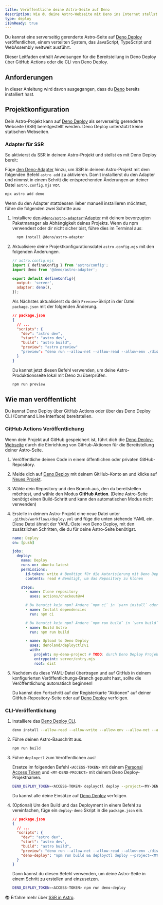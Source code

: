 ```yaml
---
title: Veröffentliche deine Astro-Seite auf Deno 
description: Wie du deine Astro-Webseite mit Deno ins Internet stellst.
type: deploy
i18nReady: true
---
```


Du kannst eine serverseitig gerenderte Astro-Seite auf [Deno Deploy](https://deno.com/deploy) veröffentlichen, einem verteilten System, das JavaScript, TypeScript und WebAssembly weltweit ausführt.

Dieser Leitfaden enthält Anweisungen für die Bereitstellung in Deno Deploy über GitHub Actions oder die CLI von Deno Deploy.

## Anforderungen

In dieser Anleitung wird davon ausgegangen, dass du [Deno](https://deno.land/) bereits installiert hast.

## Projektkonfiguration

Dein Astro-Projekt kann auf [Deno Deploy](https://deno.com/deploy) als serverseitig gerenderte Webseite (SSR) bereitgestellt werden. Deno Deploy unterstützt keine statischen Webseiten.

### Adapter für SSR

So aktivierst du SSR in deinem Astro-Projekt und stellst es mit Deno Deploy bereit:

Füge [den Deno-Adapter](/de/guides/integrations-guide/deno/) hinzu, um SSR in deinem Astro-Projekt mit dem folgenden Befehl `astro add` zu aktivieren. Damit installierst du den Adapter und nimmst in einem Schritt die entsprechenden Änderungen an deiner Datei `astro.config.mjs` vor.

```bash
npx astro add deno
```

Wenn du den Adapter stattdessen lieber manuell installieren möchtest, führe die folgenden zwei Schritte aus:

1. Installiere [den `@deno/astro-adapter`-Adapter](https://github.com/withastro/astro/tree/main/packages/integrations/deno) mit deinem bevorzugten Paketmanager als Abhängigkeit deines Projekts. Wenn du npm verwendest oder dir nicht sicher bist, führe dies im Terminal aus:

    ```bash
      npm install @deno/astro-adapter
    ```

1. Aktualisiere deine Projektkonfigurationsdatei `astro.config.mjs` mit den folgenden Änderungen.

    ```js ins={3,6-7}
    // astro.config.mjs
    import { defineConfig } from 'astro/config';
    import deno from '@deno/astro-adapter';

    export default defineConfig({
      output: 'server',
      adapter: deno(),
    });
    ```

    Als Nächstes aktualisierst du dein `Preview`-Skript in der Datei `package.json` mit der folgenden Änderung.

    ```json del={8} ins={9}
    // package.json
    {
      // ...
      "scripts": {
        "dev": "astro dev",
        "start": "astro dev",
        "build": "astro build",
        "preview": "astro preview"
        "preview": "deno run --allow-net --allow-read --allow-env ./dist/server/entry.mjs"
      }
    }
    ```
    
    Du kannst jetzt diesen Befehl verwenden, um deine Astro-Produktionsseite lokal mit Deno zu überprüfen.
    
    ```bash
    npm run preview
    ```

## Wie man veröffentlicht

Du kannst Deno Deploy über GitHub Actions oder über das Deno Deploy CLI (Command Line Interface) bereitstellen.

### GitHub Actions Veröffentlichung

Wenn dein Projekt auf GitHub gespeichert ist, führt dich die [Deno Deploy-Webseite](https://dash.deno.com/) durch die Einrichtung von GitHub-Aktionen für die Bereitstellung deiner Astro-Seite.

1. Veröffentliche deinen Code in einem öffentlichen oder privaten GitHub-Repository.

1. Melde dich auf [Deno Deploy](https://dash.deno.com/) mit deinem GitHub-Konto an und klicke auf [Neues Projekt](https://dash.deno.com).

1. Wähle dein Repository und den Branch aus, den du bereitstellen möchtest, und wähle den Modus **GitHub Action**. (Deine Astro-Seite benötigt einen Build-Schritt und kann den automatischen Modus nicht verwenden)
   
1. Erstelle in deinem Astro-Projekt eine neue Datei unter `.github/workflows/deploy.yml` und füge die unten stehende YAML ein. Diese Datei ähnelt der YAML-Datei von Deno Deploy, mit den zusätzlichen Schritten, die du für deine Astro-Seite benötigst.

    ```yaml
    name: Deploy
    on: [push]

    jobs:
      deploy:
        name: Deploy
        runs-on: ubuntu-latest
        permissions:
          id-token: write # Benötigt für die Autorisierung mit Deno Deploy
          contents: read # Benötigt, um das Repository zu klonen

        steps:
          - name: Clone repository
            uses: actions/checkout@v4

          # Du benutzt kein npm? Ändere `npm ci` in `yarn install` oder `pnpm i`
          - name: Install dependencies
            run: npm ci
    
          # Du benutzt kein npm? Ändere `npm run build` in `yarn build` oder `pnpm run build`
          - name: Build Astro
            run: npm run build

          - name: Upload to Deno Deploy
            uses: denoland/deployctl@v1
            with:
              projekt: my-deno-project # TODO: durch Deno Deploy Projektnamen ersetzen
              entrypoint: server/entry.mjs
              root: dist
    ```

1. Nachdem du diese YAML-Datei übertragen und auf GitHub in deinem konfigurierten Veröffentlichungs-Branch gepusht hast, sollte die Veröffentlichung automatisch beginnen!

   Du kannst den Fortschritt auf der Registerkarte "Aktionen" auf deiner GitHub-Repository-Seite oder auf [Deno Deploy](https://dash.deno.com) verfolgen.


### CLI-Veröffentlichung

1. Installiere das [Deno Deploy CLI](https://deno.com/deploy/docs/deployctl).

    ```bash
    deno install --allow-read --allow-write --allow-env --allow-net --allow-run --no-check -r -f https://deno.land/x/deploy/deployctl.ts
    ```

1. Führe deinen Astro-Bauschritt aus.

    ```bash
    npm run build
    ```

1. Führe `deployctl` zum Veröffentlichen aus!

   Ersetze im folgenden Befehl `<ACCESS-TOKEN>` mit deinem [Personal Access Token](https://dash.deno.com/user/access-tokens) und `<MY-DENO-PROJECT>` mit deinem Deno Deploy-Projektnamen.

    ```bash
    DENO_DEPLOY_TOKEN=<ACCESS-TOKEN> deployctl deploy --project=<MY-DENO-PROJECT> --no-static --include=./dist ./dist/server/entry.mjs
    ```
    
    Du kannst alle deine Einsätze auf [Deno Deploy](https://dash.deno.com) verfolgen.

1. (Optional) Um den Build und das Deployment in einem Befehl zu vereinfachen, füge ein `deploy-deno` Skript in die `package.json` ein.

    ```json ins={9}
    // package.json
    {
      // ...
      "scripts": {
        "dev": "astro dev",
        "start": "astro dev",
        "build": "astro build",
        "preview": "deno run --allow-net --allow-read --allow-env ./dist/server/entry.mjs",
        "deno-deploy": "npm run build && deployctl deploy --project=<MY-DENO-PROJECT> --no-static --include=./dist ./dist/server/entry.mjs"
      }
    }
    ```
    
    Dann kannst du diesen Befehl verwenden, um deine Astro-Seite in einem Schritt zu erstellen und einzusetzen.
    
    ```bash
    DENO_DEPLOY_TOKEN=<ACCESS-TOKEN> npm run deno-deploy
    ```


📚 Erfahre mehr über [SSR in Astro](/de/guides/on-demand-rendering/).
